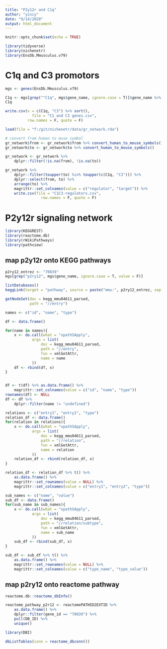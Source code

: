 ```yaml
---
title: "P2y12r and C1q"
author: "yincy"
date: "9/14/2020"
output: html_document
---
```


```r
knitr::opts_chunk$set(echo = TRUE)
```


```r
library(tidyverse)
library(nichenetr)
library(EnsDb.Mmusculus.v79)
```


# C1q and C3 promotors  
```r
mgs <- genes(EnsDb.Mmusculus.v79)

C1q <- mgs[grep("^C1q", mgs$gene_name, ignore.case = T)]$gene_name %>% unique()
C1q

write.csv(x = c(C1q, "C3") %>% sort(), 
            file = "C1 and C3 genes.csv", 
          row.names = F, quote = F)
```

```r
load(file = "f:/git/nichenetr/data/gr_network.rda")

# convert from human to muse symbol
gr_network$from <- gr_network$from %>% convert_human_to_mouse_symbols()
gr_network$to <- gr_network$to %>% convert_human_to_mouse_symbols()

gr_network <- gr_network %>% 
    dplyr::filter(!is.na(from), !is.na(to))

gr_network %>% 
    dplyr::filter(toupper(to) %in% toupper(c(C1q, "C3"))) %>% 
    dplyr::select(from, to) %>% 
    arrange(to) %>% 
    magrittr::set_colnames(value = c("regulator", "target")) %>% 
    write.csv(file = "C1C3-regulators.csv", 
                row.names = F, quote = F)
```


# P2y12r signaling network  
```r
library(KEGGREST)
library(reactome.db)
library(rWikiPathways)
library(pathview)
```


## map p2y12r onto KEGG pathways  
```r
p2ry12_entrez <- "70839"
mgs[grep("p2ry12", mgs$gene_name, ignore.case = T, value = F)]
```


```r
listDatabases()
keggLink(target = "pathway", source = paste("mmu:", p2ry12_entrez, sep = ""))


```


```r
getNodeSet(doc = kegg_mmu04611_parsed, 
           path = "//entry")

names <- c("id", "name", "type")

df <- data.frame()

for(name in names){
    x <- do.call(what = "xpathSApply", 
            args = list(
                doc = kegg_mmu04611_parsed,
                path = "//entry", 
                fun = xmlGetAttr, 
                name = name
            ))
    df <- rbind(df, x)
}


df <- t(df) %>% as.data.frame() %>% 
    magrittr::set_colnames(value = c("id", "name", "type"))
rownames(df) <- NULL
df <- df %>% 
    dplyr::filter(name != "undefined")
```

```r
relations <- c("entry1", "entry2", "type")
relation_df <- data.frame()
for(relation in relations){
    x <- do.call(what = "xpathSApply", 
            args = list(
                doc = kegg_mmu04611_parsed,
                path = "//relation", 
                fun = xmlGetAttr, 
                name = relation
            ))
    relation_df <- rbind(relation_df, x)
}

relation_df <- relation_df %>% t() %>% 
    as.data.frame() %>% 
    magrittr::set_rownames(value = NULL) %>% 
    magrittr::set_colnames(value = c("entry1", "entry2", "type"))
```


```r
sub_names <- c("name", "value")
sub_df <- data.frame()
for(sub_name in sub_names){
    x <- do.call(what = "xpathSApply", 
            args = list(
                doc = kegg_mmu04611_parsed,
                path = "//relation/subtype", 
                fun = xmlGetAttr, 
                name = sub_name
            ))
    sub_df <- rbind(sub_df, x)
}

sub_df <- sub_df %>% t() %>% 
    as.data.frame() %>% 
    magrittr::set_rownames(value = NULL) %>% 
    magrittr::set_colnames(value = c("type_name", "type_value"))
```


## map p2ry12 onto reactome pathway  
```r
reactome.db::reactome_dbInfo()
```

```r
reactome_pathway_p2r12 <- reactomePATHID2EXTID %>% 
    as.data.frame() %>% 
    dplyr::filter(gene_id == "70839") %>% 
    pull(DB_ID) %>% 
    unique()
```

```r
library(DBI)

dbListTables(conn = reactome_dbconn())
```


